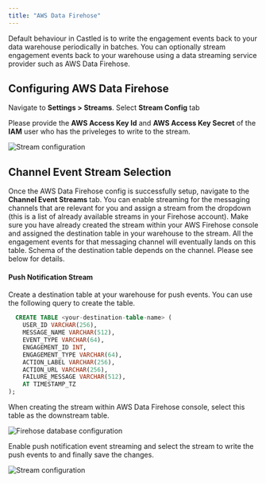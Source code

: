 ```yaml
---
title: "AWS Data Firehose"
---
```


Default behaviour in Castled is to write the engagement events back to your data warehouse periodically in batches.
You can optionally stream engagement events back to your warehouse using a data streaming service provider such as AWS Data Firehose.

## Configuring AWS Data Firehose

Navigate to **Settings > Streams**. Select **Stream Config** tab

Please provide the **AWS Access Key Id** and **AWS Access Key Secret** of the **IAM** user who has the priveleges to write to the stream.

![Stream configuration](/images/streams/stream-config.png)

## Channel Event Stream Selection

Once the AWS Data Firehose config is successfully setup, navigate to the **Channel Event Streams** tab. You can enable streaming for the messaging channels that are relevant for you and assign
a stream from the dropdown (this is a list of already available streams in your Firehose account). Make sure you have already created the stream within your AWS Firehose console and assigned the destination table in your warehouse to the stream.
All the engagement events for that messaging channel will eventually lands on this table. Schema of the destination table depends on the channel. Please see below for details.

#### Push Notification Stream

Create a destination table at your warehouse for push events. You can use the following query to create the table.

```sql snowflake
  CREATE TABLE <your-destination-table-name> (
    USER_ID VARCHAR(256),
    MESSAGE_NAME VARCHAR(512),
    EVENT_TYPE VARCHAR(64),
    ENGAGEMENT_ID INT,
    ENGAGEMENT_TYPE VARCHAR(64),
    ACTION_LABEL VARCHAR(256),
    ACTION_URL VARCHAR(256),
    FAILURE_MESSAGE VARCHAR(512),
    AT TIMESTAMP_TZ
);
```

When creating the stream within AWS Data Firehose console, select this table as the downstream table.

![Firehose database configuration](/images/streams/firehose-db-config.png)

Enable push notification event streaming and select the stream to write the push events to and finally save the changes.

![Stream configuration](/images/streams/push-stream-config.png)
